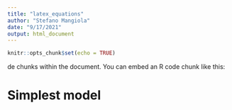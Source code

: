 ```yaml
---
title: "latex_equations"
author: "Stefano Mangiola"
date: "9/17/2021"
output: html_document
---
```


```r
knitr::opts_chunk$set(echo = TRUE)
```

de chunks within the document. You can embed an R code chunk like this:

# Simplest model



```{=tex}
\begin{align}

& \mathit{BetaBinomial}\left ( k_{m,s} | n_{s}, \alpha_{m}, \beta_{m} \right ) = {n_{s} \choose k_{m,s}}{\frac {\mathrm {B} (k_{m,s}+\alpha_{m} ,n_{s}-k_{m,s}+\beta_{m} )}{\mathrm {B} (\alpha_{m} ,\beta_{m} )}}  & \textrm{ (1) } \\

& \alpha_{m} = \pi_{m} * \sigma_{m}; \beta_{m} = (1-\pi_{m}) * \sigma_{m} \textbf{ for } 0 \leq \pi \leq 1 \textbf{ and } \sigma \leq 0 & \textrm{ (2) } \\

& \mathit{BetaBinomial^{*}}\left ( k_{m,s} | n_{s}, \pi_{m}, \sigma_{m} \right ) = {n_{s} \choose k_{m,s}}{\frac {\mathrm {B} (k_{m,s}+(\pi_{m} * \sigma_{m}) ,n_{s}-k_{m,s}+((1-\pi_{m}) * \sigma_{m}) )}{\mathrm {B} (\pi_{m} * \sigma_{m} , (1-\pi_{m}) * \sigma_{m} )}}  & \textrm{ (3) } \\





& \textbf{ Intercept-only model } \\

& P\left ( \pi, \sigma \right ) 
 \prod_{s=1}^{S} \prod_{m=1}^{M} P\left ( k_{m,s} | n_{s}, \pi_{m}, \sigma_{m} \right ) & \textrm{ (4) } \\

& k_{m,s} \sim \mathit{BetaBinomial^{*}} \left(n_{s}, \pi_{m}, \sigma_{m} \right ) \textbf{ for } \sum_{m=1}^{M} \pi_{m} = 1 & \textrm{ (5) } \\

& \pi_{m} \sim \mathit{Beta} \left(1,1 \right ) & \textrm{ (6) } \\
& \sigma_{m} \sim \mathit{Normal} \left(1,1 \right ) & \textrm{ (7) } \\







& \pi = \mathit{softmax} \left(\mu \right) =  \frac{exp(\mu)}{\sum_{m=1}^{M} exp(\mu_{m}) } \textbf{ for } \sum_{m=1}^{M} \mu_{m} = 0  & \textrm{ (8) } \\

& \sigma = e^{\omega}  & \textrm{ (9) } \\

& \omega = \lambda_{0} + \lambda_{1} * \mu & \textrm{ (10) } \\





& \textbf{ Intercept-only hierarchical model } \\

& P\left ( \mu, \lambda_{0}, \lambda \right )  \prod_{m=1}^{M} P\left ( \omega_{m} | \mu_{m}, \lambda_{0}, \lambda, \phi \right ) \prod_{s=1}^{S} \prod_{m=1}^{M} P\left ( k_{m,s} | n_{s}, \mu_{m}, \omega_{m} \right ) & \textrm{ (11) } \\

& k_{m,s} \sim \mathit{BetaBinomial^{*}} \left(n_{s}, \mathit{softmax}(\mu)_{m}, e^{\omega}_{m} \right ) \textrm{ for } \sum_{m=1}^{M} \mu_{m} = 0 & \textrm{ (12) } \\

& \omega_{m} \sim \mathit{Normal} \left(\lambda_{0} + \lambda * \mu_{m}, \phi \right ) & \textrm{ (13) } \\
& \mu_{m} \sim \mathit{Normal} \left(0,5 \right ) & \textrm{ (14) } \\
& \lambda_{0,m}, \lambda_{m} \sim \mathit{Normal} \left(0,5 \right ) & \textrm{ (15) } \\

& \mu_{m,condition} = \mathit{intercept_{m}} + \mathit{effect_{m}} * x_{s} \textrm{ for } \sum_{m=1}^{M} \mathit{intercept_{m}} = 0 \textrm{ and } \sum_{m=1}^{M} \mathit{effect_{m}} = 0 & \textrm{ (16) } \\


& \gamma_{M,C} * X_{C,S} \textrm{ for } c \in[1..C] \sum_{m=1}^{M} \gamma_{m, c} = 0 & \textrm{ (17) } \\




& \textbf{ Regression hierarchical model } \\

& P\left (\gamma, \lambda_{0}, \lambda, \phi \right )  \prod_{m=1}^{M} P\left ( \omega_{m} | \gamma_{m,1}, \lambda_{0}, \lambda_{1}, \phi \right ) \prod_{s=1}^{S} \prod_{m=1}^{M} P\left ( k_{m,s} | n_{s}, \gamma_{m}, X_{s}, \omega_{m} \right ) & \textrm{ (18) } \\

& k_{m,s} \sim \mathit{BetaBinomial^{*}} \left(n_{s}, \mathit{softmax}(\gamma * X)_{m,s}, e^{\omega}_{m} \right )  \textrm{ for } c \in[1..C] \sum_{m=1}^{M} \gamma_{m, c} = 0 & \textrm{ (19) } \\

& \omega_{m} \sim \mathit{Normal} \left(\lambda_{0} + \lambda_{1} * \gamma_{m,1}, \phi \right ) & \textrm{ (20) } \\
& \gamma_{m} \sim \mathit{Normal} \left(0,5 \right ) & \textrm{ (21) } \\
& \lambda_{0}, \lambda_{1}, \phi \sim \mathit{Normal} \left(0,5 \right ) & \textrm{ (22) } \\

\end{align}
```

